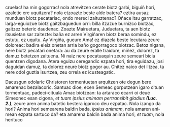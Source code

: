 <noinclude><pagequality level="3" user="Alonmikel" /></noinclude>cruelac! ha min gogorrac! nola atrevitzen cerate biotz garbi, biguiñ hori, azaletic ere uquitzera? nola etzoazte beste alde batera? eztira ausaz munduan biotz pecatariac, ondo mereci zaituztenac? Oñace itsu garratzac, larga-eguiozue biotz gaitzbaguedun orri: billa itzazue burnizco biotzac, gaitzez beteric daudenac. Zoazte Mairuetara, Juduetara, ta aen biotz itsusietan sar zaitezte: baña ez arren Virgiñaren biotz beraa somindu, ez estutu, ez uquitu. Ay Virgiña, gueure Ama! ez diazela beste lecutara zeure doloreac: badira eleiz onetan arria baño gogorragoco biotzac. Betoz nigana, nere biotz pecatari onetara: au da zeure eralle  traidore, miñez, dolorez, ta damuz betetzen zaituena. Ni naiz nere pecatuaquin zeure semeari bicia quentzen digodana. Atera eguizu ceregandic ezpata hori, tira eguidazu, josi daguidan damuz, ta dolorez neure biotz gogor au. Chitez naico det iltzea, ta nere odol guztia isurtzea, zeu orrela ez icusteagatic.

{{aingura|13}}Dacusgun edolaric Christoren tormentuetan arquitzen ote degun bere amarenac bezalacoric. Santuac dioe, ecen Semeac gorputzean igaro cituan tormentuac, padeci-cituala Amac biotzean: ta artaraco ecarri oi deue Simeonec esan cigona,</span> <span lang="la">''et tuam ipsius animam pertransibit gladius </span> '''(Luc. 2.)''''', <span lang="eu">zeure aren anima batetic bestera igaroco deu ezpatac. Nola izango da hori? Anima hori semearena baldin bada,</span> <span lang="la">''ipsius animam''</span>, <span lang="eu">nola amaren animean ezpata sartuco da? eta amarena baldin bada anima hori,</span> <span lang="la">''et tuam''</span>, <span lang="eu">nola herituco<noinclude><references/></noinclude>
